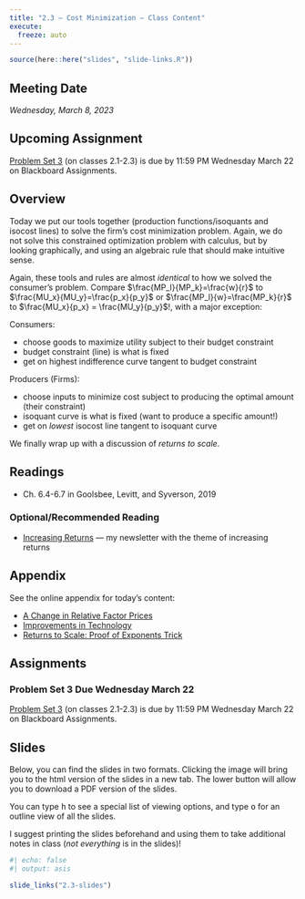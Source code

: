 ```yaml
---
title: "2.3 — Cost Minimization — Class Content"
execute:
  freeze: auto
---
```


```r
source(here::here("slides", "slide-links.R"))
```

::: {.callout-note appearance=minimal}
# Meeting Date
*Wednesday, March 8, 2023*
:::

::: callout-warning
# Upcoming Assignment
[Problem Set 3](/assignments/03-problem-set) (on classes 2.1-2.3) is due by 11:59 PM Wednesday March 22 on Blackboard Assignments.
:::


## <i class="fas fa-info-circle fa-lg"></i> Overview

Today we put our tools together (production functions/isoquants and isocost lines) to solve the firm's cost minimization problem. Again, we do not solve this constrained optimization problem with calculus, but by looking graphically, and using an algebraic rule that should make intuitive sense. 

Again, these tools and rules are almost *identical* to how we solved the consumer's problem. Compare $\frac{MP_l}{MP_k}=\frac{w}{r}$ to $\frac{MU_x}{MU_y}=\frac{p_x}{p_y}$ or $\frac{MP_l}{w}=\frac{MP_k}{r}$ to $\frac{MU_x}{p_x} = \frac{MU_y}{p_y}$!, with a major exception: 

Consumers:

- choose goods to maximize utility subject to their budget constraint
- budget constraint (line) is what is fixed
- get on highest indifference curve tangent to budget constraint

Producers (Firms):

- choose inputs to minimize cost subject to producing the optimal amount (their constraint)
- isoquant curve is what is fixed (want to produce a specific amount!)
- get on *lowest* isocost line tangent to isoquant curve

We finally wrap up with a discussion of *returns to scale*.

## <i class="fas fa-book-reader fa-lg"></i> Readings

- <i class="fas fa-book"></i> Ch. 6.4-6.7 in Goolsbee, Levitt, and Syverson, 2019

### Optional/Recommended Reading
- [Increasing Returns](https://increasingreturns.substack.com) — my newsletter with the theme of increasing returns

## <i class="fas fa-sigma"></i> Appendix

See the online appendix for today's content:

- [A Change in Relative Factor Prices](/resources/appendices/2.3-appendix.html#a-change-in-relative-factor-prices)
- [Improvements in Technology](/resources/appendices/2.3-appendix.html#improvements-in-technology)
- [Returns to Scale: Proof of Exponents Trick](/resources/appendices/2.3-appendix.htmll#returns-to-scale-proof-of-exponents-trick)


## <i class="fas fa-laptop-code"></i> Assignments

### Problem Set 3 Due Wednesday March 22

[Problem Set 3](/assignments/03-problem-set) (on classes 2.1-2.3) is due by 11:59 PM Wednesday March 22 on Blackboard Assignments.

## <i class="fas fa-chalkboard-teacher"></i> Slides

Below, you can find the slides in two formats. Clicking the image will bring you to the html version of the slides in a new tab. The lower button will allow you to download a PDF version of the slides. 

::: callout-tip
You can type <kbd>h</kbd> to see a special list of viewing options, and type <kbd>o</kbd> for an outline view of all the slides.
:::

I suggest printing the slides beforehand and using them to take additional notes in class (*not everything* is in the slides)!

```r
#| echo: false
#| output: asis

slide_links("2.3-slides")
```


